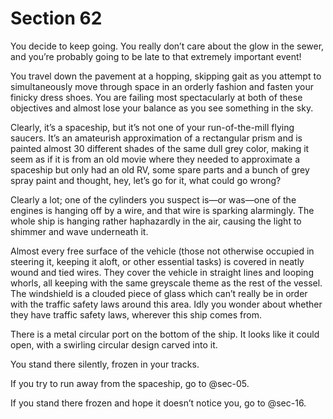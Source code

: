 # Section 62 {#sec-62}

You decide to keep going. You really don’t care about the glow in the sewer, and you’re probably going to be late to that extremely important event! 

You travel down the pavement at a hopping, skipping gait as you attempt to simultaneously move through space in an orderly fashion and fasten your finicky dress shoes. You are failing most spectacularly at both of these objectives and almost lose your balance as you see something in the sky. 

Clearly, it’s a spaceship, but it’s not one of your run-of-the-mill flying saucers. It’s an amateurish approximation of a rectangular prism and is painted almost 30 different shades of the same dull grey color, making it seem as if it is from an old movie where they needed to approximate a spaceship but only had an old RV, some spare parts and a bunch of grey spray paint and thought, hey, let’s go for it, what could go wrong? 

Clearly a lot; one of the cylinders you suspect is—or was—one of the engines is hanging off by a wire, and that wire is sparking alarmingly. The whole ship is hanging rather haphazardly in the air, causing the light to shimmer and wave underneath it. 

Almost every free surface of the vehicle (those not otherwise occupied in steering it, keeping it aloft, or other essential tasks) is covered in neatly wound and tied wires. They cover the vehicle in straight lines and looping whorls, all keeping with the same greyscale theme as the rest of the vessel. The windshield is a clouded piece of glass which can’t really be in order with the traffic safety laws around this area. Idly you wonder about whether they have traffic safety laws, wherever this ship comes from. 

There is a metal circular port on the bottom of the ship. It looks like it could open, with a swirling circular design carved into it.

You stand there silently, frozen in your tracks. 

If you try to run away from the spaceship, go to @sec-05.

If you stand there frozen and hope it doesn’t notice you, go to @sec-16.
